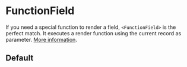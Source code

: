 

<Meta of={FunctionFieldStories} />

# FunctionField

If you need a special function to render a field, `<FunctionField>` is the perfect match. It executes a render function using the current record as parameter. [More information](https://marmelab.com/react-admin/FunctionField.html).

<Controls />

## Default

<Story of={FunctionFieldStories.Default} />
